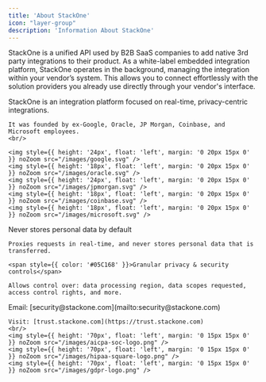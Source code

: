 ```yaml
---
title: 'About StackOne'
icon: "layer-group"
description: 'Information About StackOne'
---
```


StackOne is a unified API used by B2B SaaS companies to add native 3rd party integrations to their
product. As a white-label embedded integration platform, StackOne operates in the background,
managing the integration within your vendor’s system. This allows you to connect effortlessly with
the solution providers you already use directly through your vendor's interface.

<Card title="Company">
    StackOne is an integration platform focused on real-time, privacy-centric integrations.

    It was founded by ex-Google, Oracle, JP Morgan, Coinbase, and Microsoft employees.
    <br/>

    <img style={{ height: '24px', float: 'left', margin: '0 20px 15px 0' }} noZoom src="/images/google.svg" />
    <img style={{ height: '18px', float: 'left', margin: '0 20px 15px 0' }} noZoom src="/images/oracle.svg" />
    <img style={{ height: '24px', float: 'left', margin: '0 20px 15px 0' }} noZoom src="/images/jpmorgan.svg" />
    <img style={{ height: '18px', float: 'left', margin: '0 20px 15px 0' }} noZoom src="/images/coinbase.svg" />
    <img style={{ height: '18px', float: 'left', margin: '0 20px 15px 0' }} noZoom src="/images/microsoft.svg" />
</Card>

<Card title="Security & Privacy">
    <span style={{ color: '#05C168' }}>Never stores personal data by default</span>
    
    Proxies requests in real-time, and never stores personal data that is transferred.

    <span style={{ color: '#05C168' }}>Granular privacy & security controls</span>

    Allows control over: data processing region, data scopes requested, access control rights, and more.
</Card>

<Card title="Trust">
    Email: [security@stackone.com](mailto:security@stackone.com)

    Visit: [trust.stackone.com](https://trust.stackone.com)
    <br/>
    <img style={{ height: '70px', float: 'left', margin: '0 15px 15px 0' }} noZoom src="/images/aicpa-soc-logo.png" />
    <img style={{ height: '70px', float: 'left', margin: '0 15px 15px 0' }} noZoom src="/images/hipaa-square-logo.png" />
    <img style={{ height: '70px', float: 'left', margin: '0 15px 15px 0' }} noZoom src="/images/gdpr-logo.png" />
</Card>


